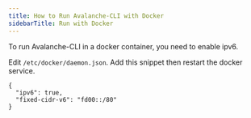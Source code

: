 ```yaml
---
title: How to Run Avalanche-CLI with Docker
sidebarTitle: Run with Docker
---
```

To run Avalanche-CLI in a docker container, you need to enable ipv6.

Edit `/etc/docker/daemon.json`. Add this snippet then restart the docker service.

```
{
  "ipv6": true,
  "fixed-cidr-v6": "fd00::/80"
}

```
